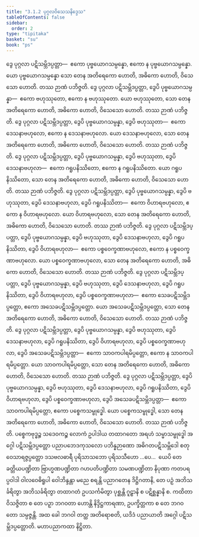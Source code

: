 ```yaml
---
title: "3.1.2 ပုဂ္ဂလဝိသေသနိဒ္ဒေသ"
tableOfContents: false
sidebar:
  order: 2
type: "tipitaka"
basket: "su"
book: "ps"
---
```



<DynamicBreadcrumb />

<Division number="8" book="ps" e="ch" v="26" p="293">

<Paragraph number="1775" book="ps">
ဒွေ ပုဂ္ဂလာ ပဋိသမ္ဘိဒပ္ပတ္တာ—  ဧကော ပုဗ္ဗယောဂသမ္ပန္နော, ဧကော န ပုဗ္ဗယောဂသမ္ပန္နော. ယော ပုဗ္ဗယောဂသမ္ပန္နော သော တေန အတိရေကော ဟောတိ, အဓိကော ဟောတိ, ဝိသေသော ဟောတိ. တဿ ဉာဏံ ပဘိဇ္ဇတိ.
</Paragraph>

<Paragraph number="1776" book="ps">
ဒွေ ပုဂ္ဂလာ ပဋိသမ္ဘိဒပ္ပတ္တာ, ဒွေပိ ပုဗ္ဗယောဂသမ္ပန္နာ—  ဧကော ဗဟုဿုတော, ဧကော န ဗဟုဿုတော. ယော ဗဟုဿုတော, သော တေန အတိရေကော ဟောတိ, အဓိကော ဟောတိ, ဝိသေသော ဟောတိ. တဿ ဉာဏံ ပဘိဇ္ဇတိ.
</Paragraph>

<Paragraph number="1777" book="ps">
ဒွေ ပုဂ္ဂလာ ပဋိသမ္ဘိဒပ္ပတ္တာ, ဒွေပိ ပုဗ္ဗယောဂသမ္ပန္နာ, ဒွေပိ ဗဟုဿုတာ—  ဧကော ဒေသနာဗဟုလော, ဧကော န ဒေသနာဗဟုလော. ယော ဒေသနာဗဟုလော, သော တေန အတိရေကော ဟောတိ, အဓိကော ဟောတိ, ဝိသေသော ဟောတိ. တဿ ဉာဏံ ပဘိဇ္ဇတိ.
</Paragraph>

<Paragraph number="1778" book="ps">
ဒွေ ပုဂ္ဂလာ ပဋိသမ္ဘိဒပ္ပတ္တာ, ဒွေပိ ပုဗ္ဗယောဂသမ္ပန္နာ, ဒွေပိ ဗဟုဿုတာ, ဒွေပိ ဒေသနာဗဟုလာ—  ဧကော ဂရူပနိဿိတော, ဧကော န ဂရူပနိဿိတော. ယော ဂရူပနိဿိတော, သော တေန အတိရေကော ဟောတိ, အဓိကော ဟောတိ, ဝိသေသော ဟောတိ. တဿ ဉာဏံ ပဘိဇ္ဇတိ.
</Paragraph>

<Paragraph number="1779" book="ps">
ဒွေ ပုဂ္ဂလာ ပဋိသမ္ဘိဒပ္ပတ္တာ, ဒွေပိ ပုဗ္ဗယောဂသမ္ပန္နာ, ဒွေပိ ဗဟုဿုတာ, ဒွေပိ ဒေသနာဗဟုလာ, ဒွေပိ ဂရူပနိဿိတာ—  ဧကော ဝိဟာရဗဟုလော, ဧကော န ဝိဟာရဗဟုလော. ယော ဝိဟာရဗဟုလော, သော တေန အတိရေကော ဟောတိ, အဓိကော ဟောတိ, ဝိသေသော ဟောတိ. တဿ ဉာဏံ ပဘိဇ္ဇတိ.
</Paragraph>

<Paragraph number="1780" book="ps">
ဒွေ ပုဂ္ဂလာ ပဋိသမ္ဘိဒပ္ပတ္တာ, ဒွေပိ ပုဗ္ဗယောဂသမ္ပန္နာ, ဒွေပိ ဗဟုဿုတာ, ဒွေပိ ဒေသနာဗဟုလာ, ဒွေပိ ဂရူပနိဿိတာ, ဒွေပိ ဝိဟာရဗဟုလာ—  ဧကော ပစ္စဝေက္ခဏာဗဟုလော, ဧကော န ပစ္စဝေက္ခဏာဗဟုလော. ယော ပစ္စဝေက္ခဏာဗဟုလော, သော တေန အတိရေကော ဟောတိ, အဓိကော ဟောတိ, ဝိသေသော ဟောတိ. တဿ ဉာဏံ ပဘိဇ္ဇတိ.
</Paragraph>

<Paragraph number="1781" book="ps">
ဒွေ ပုဂ္ဂလာ ပဋိသမ္ဘိဒပ္ပတ္တာ, ဒွေပိ ပုဗ္ဗယောဂသမ္ပန္နာ, ဒွေပိ ဗဟုဿုတာ, ဒွေပိ ဒေသနာဗဟုလာ, ဒွေပိ ဂရူပနိဿိတာ, ဒွေပိ ဝိဟာရဗဟုလာ, ဒွေပိ ပစ္စဝေက္ခဏာဗဟုလာ—  ဧကော သေခပဋိသမ္ဘိဒပ္ပတ္တော, ဧကော အသေခပဋိသမ္ဘိဒပ္ပတ္တော. ယော အသေခပဋိသမ္ဘိဒပ္ပတ္တော, သော တေန အတိရေကော ဟောတိ, အဓိကော ဟောတိ, ဝိသေသော ဟောတိ. တဿ ဉာဏံ ပဘိဇ္ဇတိ.
</Paragraph>

<Paragraph number="1782" book="ps">
ဒွေ ပုဂ္ဂလာ ပဋိသမ္ဘိဒပ္ပတ္တာ, ဒွေပိ ပုဗ္ဗယောဂသမ္ပန္နာ, ဒွေပိ ဗဟုဿုတာ, ဒွေပိ ဒေသနာဗဟုလာ, ဒွေပိ ဂရူပနိဿိတာ, ဒွေပိ ဝိဟာရဗဟုလာ, ဒွေပိ ပစ္စဝေက္ခဏာဗဟုလာ, ဒွေပိ အသေခပဋိသမ္ဘိဒပ္ပတ္တာ—  ဧကော သာဝကပါရမိပ္ပတ္တော, ဧကော န သာဝကပါရမိပ္ပတ္တော. ယော သာဝကပါရမိပ္ပတ္တော, သော တေန အတိရေကော ဟောတိ, အဓိကော ဟောတိ, ဝိသေသော ဟောတိ. တဿ ဉာဏံ ပဘိဇ္ဇတိ.
</Paragraph>

<Paragraph number="1783" book="ps">
ဒွေ ပုဂ္ဂလာ ပဋိသမ္ဘိဒပ္ပတ္တာ, ဒွေပိ ပုဗ္ဗယောဂသမ္ပန္နာ, ဒွေပိ ဗဟုဿုတာ, ဒွေပိ ဒေသနာဗဟုလာ, ဒွေပိ ဂရူပနိဿိတာ, ဒွေပိ ဝိဟာရဗဟုလာ, ဒွေပိ ပစ္စဝေက္ခဏာဗဟုလာ, ဒွေပိ အသေခပဋိသမ္ဘိဒပ္ပတ္တာ—  ဧကော သာဝကပါရမိပ္ပတ္တော, ဧကော ပစ္စေကသမ္ဗုဒ္ဓေါ. ယော ပစ္စေကသမ္ဗုဒ္ဓေါ, သော တေန အတိရေကော ဟောတိ, အဓိကော ဟောတိ, ဝိသေသော ဟောတိ. တဿ ဉာဏံ ပဘိဇ္ဇတိ.
</Paragraph>

<Paragraph number="1784" book="ps">
ပစ္စေကဗုဒ္ဓဉ္စ သဒေဝကဉ္စ လောကံ ဥပါဒါယ တထာဂတော အရဟံ သမ္မာသမ္ဗုဒ္ဓေါ အဂ္ဂေါ ပဋိသမ္ဘိဒပ္ပတ္တော ပညာပဘေဒကုသလော ပဘိန္နဉာဏော အဓိဂတပဋိသမ္ဘိဒေါ စတုဝေသာရဇ္ဇပ္ပတ္တော ဒသဗလဓာရီ ပုရိသာသဘော ပုရိသသီဟော …ပေ…  ယေပိ တေ ခတ္တိယပဏ္ဍိတာ ဗြာဟ္မဏပဏ္ဍိတာ ဂဟပတိပဏ္ဍိတာ သမဏပဏ္ဍိတာ နိပုဏာ ကတပရပ္ပဝါဒါ ဝါလဝေဓိရူပါ ဝေါဘိန္ဒန္တာ မညေ စရန္တိ ပညာဂတေန ဒိဋ္ဌိဂတာနိ, တေ ပဉှံ အဘိသင်္ခရိတွာ အဘိသင်္ခရိတွာ တထာဂတံ ဥပသင်္ကမိတွာ ပုစ္ဆန္တိ ဂူဠှာနိ စ ပဋိစ္ဆန္နာနိ စ. ကထိတာ ဝိသဇ္ဇိတာ စ တေ ပဉှာ ဘဂဝတာ ဟောန္တိ နိဒ္ဒိဋ္ဌကာရဏာ, ဥပက္ခိတ္တကာ စ တေ ဘဂဝတော သမ္ပဇ္ဇန္တိ. အထ ခေါ ဘဂဝါ တတ္ထ အတိရောစတိ, ယဒိဒံ ပညာယာတိ အဂ္ဂေါ ပဋိသမ္ဘိဒပ္ပတ္တောတိ.

</Paragraph>
</Division>

<Paragraph number="1785" type="center" book="ps">
မဟာပညာကထာ နိဋ္ဌိတာ.
</Paragraph>
